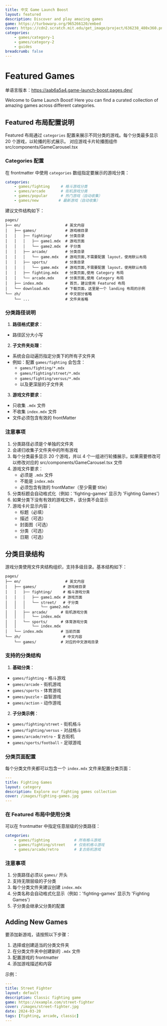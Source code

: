 ```yaml
---
title: 中文 Game Launch Boost
layout: featured
description: Discover and play amazing games
game: https://turbowarp.org/965266120/embed
cover: https://cdn2.scratch.mit.edu/get_image/project/636238_480x360.png
categories:
    - games/category-1
    - games/category-2
    - guides
breadcrumb: false
---
```


# Featured Games

单语言版本：https://aab6a5a4.game-launch-boost.pages.dev/

Welcome to Game Launch Boost! Here you can find a curated collection of amazing games across different categories.

## Featured 布局配置说明

Featured 布局通过 `categories` 配置来展示不同分类的游戏。每个分类最多显示 20 个游戏，以轮播的形式展示。
对应游戏卡片轮播图组件 src/components/GameCarousel.tsx

### Categories 配置

在 frontmatter 中使用 `categories` 数组指定要展示的游戏分类：

```yaml
categories:
    - games/fighting     # 格斗游戏分类
    - games/arcade       # 街机游戏分类
    - games/popular      # 热门游戏（自动收集）
    - games/new         # 最新游戏（自动收集）
```

建议文件结构如下：

```
pages/
├── en/                    # 英文内容
│   ├── games/             # 游戏根目录
│   │   ├── fighting/      # 分类目录
│   │   │   ├── game1.mdx  # 游戏页面
│   │   │   └── game2.mdx  # 子分类
│   │   ├── arcade/        # 分类目录
│   │   │   └── game.mdx   # 游戏页面,不需要配置 layout，使用默认布局
│   │   ├── sports/        # 分类目录
│   │   │   └── game.mdx   # 游戏页面,不需要配置 layout，使用默认布局  
│   │   ├── fighting.mdx   # 分类页面,使用 Category 布局
│   │   └── arcade.mdx     # 分类页面,使用 Category 布局
│   ├── index.mdx          # 首页，建议使用 Featured 布局
│   └── download.mdx       # 下载页面，这里是一个 landing 布局的示例
└── zh/                    # 中文部分省略
    └── ...                # 文件夹省略
```

### 分类路径说明

1. **路径格式要求**：
- 路径区分大小写

2. **子文件夹处理**：
- 系统会自动遍历指定分类下的所有子文件夹
- 例如：配置 `games/fighting` 会包含：
  - `games/fighting/*.mdx`
  - `games/fighting/street/*.mdx`
  - `games/fighting/versus/*.mdx`
  - 以及更深层的子文件夹

3. **游戏文件要求**：
- 只收集 `.mdx` 文件
- 不收集 `index.mdx` 文件
- 文件必须包含有效的 frontMatter

### 注意事项

1. 分类路径必须是个单独的文件夹
2. 会递归收集子文件夹中的所有游戏
3. 每个分类最多显示 20 个游戏，并以 4 个一组进行轮播展示，如果需要修改可以修改对应的 src/components/GameCarousel.tsx 文件 
4. 游戏文件要求：
   - 必须是 `.mdx` 文件
   - 不能是 `index.mdx`
   - 必须包含有效的 frontMatter（至少需要 title）
5. 分类标题会自动格式化（例如：'fighting-games' 显示为 'Fighting Games'）
6. 如果分类下没有有效的游戏文件，该分类不会显示
7. 游戏卡片显示内容：
   - 标题（必填）
   - 描述（可选）
   - 封面图（可选）
   - 分类（可选）
   - 日期（可选）

## 分类目录结构

游戏分类使用文件夹结构组织，支持多级目录。基本结构如下：

```
pages/
├── en/                    # 英文内容
│   ├── games/            # 游戏根目录
│   │   ├── fighting/     # 格斗游戏分类
│   │   │   ├── game1.mdx # 游戏页面
│   │   │   └── street/   # 子分类
│   │   │       └── game2.mdx
│   │   ├── arcade/      # 街机游戏分类
│   │   │   └── index.mdx
│   │   └── sports/      # 体育游戏分类
│   │       └── index.mdx
│   └── index.mdx        # 当前页面
└── zh/                   # 中文内容
    └── games/           # 对应的中文游戏目录
```

### 支持的分类结构

1. **基础分类**：
- `games/fighting` - 格斗游戏
- `games/arcade` - 街机游戏
- `games/sports` - 体育游戏
- `games/puzzle` - 益智游戏
- `games/action` - 动作游戏

2. **子分类示例**：
- `games/fighting/street` - 街机格斗
- `games/fighting/versus` - 对战格斗
- `games/arcade/retro` - 复古街机
- `games/sports/football` - 足球游戏


### 分类页面配置

每个分类文件夹都可以包含一个 `index.mdx` 文件来配置分类页面：

```yaml
---
title: Fighting Games
layout: category
description: Explore our fighting games collection
cover: /images/fighting-games.jpg
---
```

### 在 Featured 布局中使用分类

可以在 frontmatter 中指定任意层级的分类路径：

```yaml
categories:
    - games/fighting           # 所有格斗游戏
    - games/fighting/street    # 仅街机格斗游戏
    - games/arcade/retro       # 复古街机游戏
```

### 注意事项

1. 分类路径必须以 `games/` 开头
2. 支持无限层级的子分类
3. 每个分类文件夹建议创建 `index.mdx`
4. 分类名称会自动格式化显示（例如：'fighting-games' 显示为 'Fighting Games'）
5. 子分类会继承父分类的配置

## Adding New Games

要添加新游戏，请按照以下步骤：

1. 选择或创建适当的分类文件夹
2. 在分类文件夹中创建新的 `.mdx` 文件
3. 配置游戏的 frontmatter
4. 添加游戏描述和内容

示例：
```yaml
---
title: Street Fighter
layout: default
description: Classic fighting game
game: https://example.com/street-fighter
cover: /images/street-fighter.jpg
date: 2024-03-20
tags: [fighting, arcade, classic]
---
```
